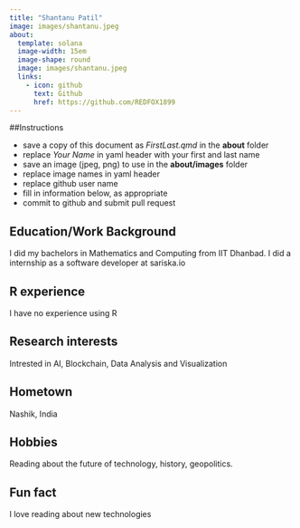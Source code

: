 ```yaml
---
title: "Shantanu Patil"
image: images/shantanu.jpeg
about:
  template: solana
  image-width: 15em
  image-shape: round
  image: images/shantanu.jpeg
  links:
    - icon: github
      text: Github
      href: https://github.com/REDFOX1899
---
```


##Instructions

  - save a copy of this document as *FirstLast.qmd* in the **about** folder
  - replace *Your Name* in yaml header with your first and last name
  - save an image (jpeg, png) to use in the **about/images** folder
  - replace image names in yaml header
  - replace github user name
  - fill in information below, as appropriate
  - commit to github and submit pull request

## Education/Work Background
I did my bachelors in Mathematics and Computing from IIT Dhanbad.
I did a internship as a software developer at sariska.io


## R experience
I have no experience using R

## Research interests
Intrested in AI, Blockchain, Data Analysis and Visualization

## Hometown
Nashik, India

## Hobbies
Reading about the future of technology, history, geopolitics.

## Fun fact
I love reading about new technologies
